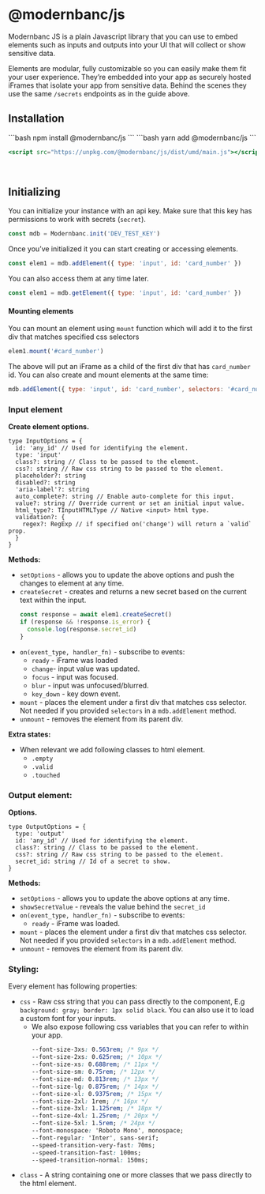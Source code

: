 
# @modernbanc/js

Modernbanc JS is a plain Javascript library that you can use to embed elements such as inputs and outputs into your UI that will collect or show sensitive data.

Elements are modular, fully customizable so you can easily make them fit your user experience. They’re embedded into your app as securely hosted iFrames that isolate your app from sensitive data. Behind the scenes they use the same `/secrets` endpoints as in the guide above.

## Installation

<Tabs padded={false} bordered size="sm" background_color="#F6f6f6">
<Tab title="npm">
```bash
npm install @modernbanc/js
```

</Tab>
<Tab title="yarn">
```bash
yarn add @modernbanc/js
```

</Tab>
<Tab title="CDN">

```jsx
<script src="https://unpkg.com/@modernbanc/js/dist/umd/main.js"></script>
```

</Tab>
</Tabs>

<br />

## Initializing

You can initialize your instance with an api key. Make sure that this key has permissions to work with secrets (`secret`).

```jsx
const mdb = Modernbanc.init('DEV_TEST_KEY')
```

Once you’ve initialized it you can start creating or accessing elements.

```js
const elem1 = mdb.addElement({ type: 'input', id: 'card_number' })
```

You can also access them at any time later.

```js
const elem1 = mdb.getElement({ type: 'input', id: 'card_number' })
```

#### Mounting elements

You can mount an element using `mount` function which will add it to the first div that matches specified css selectors

```js
elem1.mount('#card_number')
```

The above will put an iFrame as a child of the first div that has `card_number` id. You can also create and mount elements at the same time:

```js
mdb.addElement({ type: 'input', id: 'card_number', selectors: '#card_number' })
```

### Input element

**Create element options.**

```tsx
type InputOptions = {
  id: 'any_id' // Used for identifying the element.
  type: 'input'
  class?: string // Class to be passed to the element.
  css?: string // Raw css string to be passed to the element.
  placeholder?: string
  disabled?: string
  'aria-label'?: string
  auto_complete?: string // Enable auto-complete for this input.
  value?: string // Override current or set an initial input value.
  html_type?: TInputHTMLType // Native <input> html type.
  validation?: {
    regex?: RegExp // if specified on('change') will return a `valid` prop.
  }
}
```

**Methods:**

- `setOptions` - allows you to update the above options and push the changes to element at any time.
- `createSecret` - creates and returns a new secret based on the current text within the input.
  ```js
  const response = await elem1.createSecret()
  if (response && !response.is_error) {
    console.log(response.secret_id)
  }
  ```
- `on(event_type, handler_fn)` - subscribe to events:
  - `ready` - iFrame was loaded
  - `change`- input value was updated.
  - `focus` - input was focused.
  - `blur` - input was unfocused/blurred.
  - `key_down` - key down event.
- `mount` - places the element under a first div that matches css selector. Not needed if you provided `selectors` in a `mdb.addElement` method.
- `unmount` - removes the element from its parent div.

**Extra states:**

- When relevant we add following classes to html element.
  - `.empty`
  - `.valid`
  - `.touched`

### Output element:

**Options.**

```tsx
type OutputOptions = {
  type: 'output'
  id: 'any_id' // Used for identifying the element.
  class?: string // Class to be passed to the element.
  css?: string // Raw css string to be passed to the element.
  secret_id: string // Id of a secret to show.
}
```

**Methods:**

- `setOptions` - allows you to update the above options at any time.
- `showSecretValue` - reveals the value behind the `secret_id`
- `on(event_type, handler_fn)` - subscribe to events:
  - `ready` - iFrame was loaded.
- `mount` - places the element under a first div that matches css selector. Not needed if you provided `selectors` in a `mdb.addElement` method.
- `unmount` - removes the element from its parent div.

### Styling:

Every element has following properties:

- `css` - Raw css string that you can pass directly to the component, E.g `background: gray; border: 1px solid black`. You can also use it to load a custom font for your inputs.
  - We also expose following css variables that you can refer to within your app.
    ```css
    --font-size-3xs: 0.563rem; /* 9px */
    --font-size-2xs: 0.625rem; /* 10px */
    --font-size-xs: 0.688rem; /* 11px */
    --font-size-sm: 0.75rem; /* 12px */
    --font-size-md: 0.813rem; /* 13px */
    --font-size-lg: 0.875rem; /* 14px */
    --font-size-xl: 0.9375rem; /* 15px */
    --font-size-2xl: 1rem; /* 16px */
    --font-size-3xl: 1.125rem; /* 18px */
    --font-size-4xl: 1.25rem; /* 20px */
    --font-size-5xl: 1.5rem; /* 24px */
    --font-monospace: 'Roboto Mono', monospace;
    --font-regular: 'Inter', sans-serif;
    --speed-transition-very-fast: 70ms;
    --speed-transition-fast: 100ms;
    --speed-transition-normal: 150ms;
    ```
- `class` - A string containing one or more classes that we pass directly to the html element.
